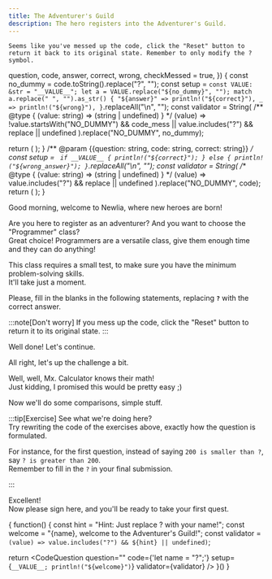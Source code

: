 ```yaml
---
title: The Adventurer's Guild
description: The hero registers into the Adventurer's Guild.
---
```



`Seems like you've messed up the code, click the "Reset" button to return it back to its original state.
Remember to only modify the ? symbol.`

  question,
  code,
  answer,
  correct,
  wrong,
  checkMessed = true,
}) {
  const no_dummy = code.toString().replace("?", "");
  const setup = `
    const VALUE: &str = "__VALUE__";
    let a = VALUE.replace("${no_dummy}", "");
    match a.replace(" ", "").as_str() {
        "${answer}" => println!("${correct}"),
        _ => println!("${wrong}"),
    }
  `.replaceAll("\n", "");
  const validator = String(
    /** @type { (value: string) => (string | undefined) } */
    (value) => 
      !value.startsWith("NO_DUMMY") && code_mess
      || value.includes("?") && replace
      || undefined
  ).replace("NO_DUMMY", no_dummy);
  
  return (
    <CodeQuestion question={question} code={code} setup={setup} validator={validator} showLineNumbers={false} />
  );
}
/** @param {{question: string, code: string, correct: string}} */
  const setup = `
        if __VALUE__ { println!("${correct}"); } else { println!("${wrong_answer}"); }`.replaceAll("\n", "");
  const validator = String(
    /** @type { (value: string) => (string | undefined) } */
    (value) => 
      value.includes("?") && replace ||
      undefined
  ).replace("NO_DUMMY", code);
  return (
    <CodeQuestion question={question} code={code} setup={setup} validator={validator} showLineNumbers={false} />
  );
}

<PortraitCard src={Portrait}>
Good morning, welcome to Newlia, where new heroes are born!

Are you here to register as an adventurer? And you want to choose the "Programmer" class?  
Great choice! Programmers are a versatile class, give them enough time and they can do anything!

This class requires a small test, to make sure you have the minimum problem-solving skills.  
It'll take just a moment.

Please, fill in the blanks in the following statements, replacing **`?`** with the correct answer.
</PortraitCard>

:::note[Don't worry]
If you mess up the code, click the "Reset" button to return it to its original state.
:::

<SimpleQuestion
  question="What's five plus five?"
  code="5 + 5 == ?"
  answer="10"
  correct="5 + 5 == 10, good job!"
  wrong="5 + 5 != {a}, keep trying!"
/>

Well done! Let's continue.

<SimpleQuestion
  question="What's negative one minus one?"
  code="-1 - 1 == ?"
  answer="-2"
  correct="That's right, -2! I see you aren't fooled easily."
  wrong="-1 - 1 != {a}, keep trying!"
/>

All right, let's up the challenge a bit.

<SimpleQuestion
  question="What's the number that multiplied by two equals sixteen divided by four?"
  code="16 / 4 == 2 * ?"
  answer="2"
  correct="Perfect! Now you know how to make the computer do basic calculations for you, well done!"
  wrong="16 / 4 != 2 * {a}, keep trying!"
/>

Well, well, Mx. Calculator knows their math!  
Just kidding, I promised this would be pretty easy ;)

Now we'll do some comparisons, simple stuff.

<FreeQuestion
  question="Write any number greater than 200."
  code="200 < ?"
  correct="Correct!"
/>

<FreeQuestion
  question="Okay... Now a number smaller than 200."
  code="200 > ?"
  correct="Perfect!"
/>

<FreeQuestion
  question="Now one that's smaller or equal than 0."
  code="0 >= ?"
  correct="Good answer!"
/>

<FreeQuestion
  question="And finally one that's greater or equal than 0."
  code="0 <= ?"
  correct="Fantastic!"
/>

:::tip[Exercise]
See what we're doing here?  
Try rewriting the code of the exercises above, exactly how the question is formulated.

For instance, for the first question, instead of saying `200 is smaller than ?`, say `? is greater than 200`.  
Remember to fill in the `?` in your final submission.

<FreeQuestion
  question="Write any number greater than 200."
  correct="Correct!"
/>

<FreeQuestion
  question="Okay... Now a number smaller than 200."
  correct="Perfect!"
/>

<FreeQuestion
  question="Now one that's smaller or equal than 0."
  correct="Good answer!"
/>

<FreeQuestion
  question="And finally one that's greater or equal than 0."
  correct="Fantastic!"
/>
:::

Excellent!  
Now please sign here, and you'll be ready to take your first quest.

{
function() {
const hint = "Hint: Just replace ? with your name!";
const welcome = "{name}, welcome to the Adventurer's Guild!";
const validator = `(value) => value.includes("?") && ${hint} || undefined)`;

return <CodeQuestion
  question=""
  code={'let name = "?";'}
  setup={`__VALUE__; println!("${welcome}")`}
  validator={validator}
/>
  }()
}

